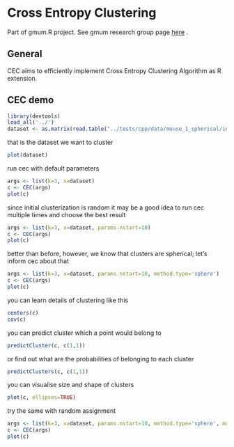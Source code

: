 Cross Entropy Clustering
========================================================

Part of gmum.R project. See gmum research group page [here](http://gmum.ii.uj.edu.pl) .

General
------

CEC aims to efficiently implement Cross Entropy Clustering Algorithm as R extension.

CEC demo
------

```r
library(devtools)
load_all('../')
dataset <- as.matrix(read.table("../tests/cpp/data/mouse_1_spherical/input.txt"))
```
that is the dataset we want to cluster
```r
plot(dataset)
```

run cec with default parameters

```r
args <- list(k=3, x=dataset)
c <- CEC(args)
plot(c)
```

since initial clusterization is random it may be a good idea to run cec multiple times and choose the best result

```r
args <- list(k=3, x=dataset, params.nstart=10)
c <- CEC(args)
plot(c)
```

better than before, however, we know that clusters are spherical; let's inform cec about that

```r
args <- list(k=3, x=dataset, params.nstart=10, method.type='sphere')
c <- CEC(args)
plot(c)
```

you can learn details of clustering like this

```r
centers(c)
cov(c)
```

you can predict cluster which a point would belong to

```r
predictCluster(c, c(1,1))
```

or find out what are the probabilities of belonging to each cluster

```r
predictClusters(c, c(1,1))
```

you can visualise size and shape of clusters

```r
plot(c, ellipses=TRUE)
```

try the same with random assignment

```r
args <- list(k=3, x=dataset, params.nstart=10, method.type='sphere', method.init='random')
c <- CEC(args)
plot(c)
```